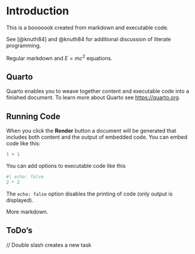 # Introduction

This is a booooook created from markdown and executable code.

See [@knuth84] and @knuth84 for additional discussion of literate programming.

Regular markdown and $E=mc^2$ equations.

\begin{align}
a &= b + c \\
d &= e * f
\end{align}

## Quarto

Quarto enables you to weave together content and executable code into a finished document. To learn more about Quarto see <https://quarto.org>.

## Running Code

When you click the **Render** button a document will be generated that includes both content and the output of embedded code. You can embed code like this:

```python
1 + 1
```

You can add options to executable code like this

```python
#| echo: false
2 * 2
```

The `echo: false` option disables the printing of code (only output is displayed).

More markdown.

## ToDo's

// Double slash creates a new task
